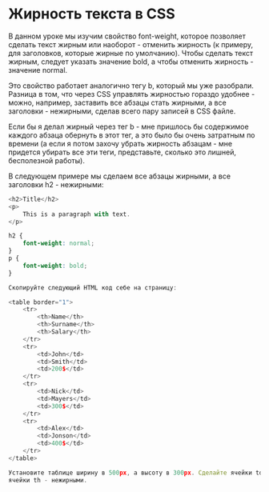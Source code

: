# Жирность текста в CSS

В данном уроке мы изучим свойство font-weight, которое позволяет сделать текст жирным или наоборот - отменить жирность (к примеру, для заголовков, которые жирные по умолчанию). Чтобы сделать текст жирным, следует указать значение bold, а чтобы отменить жирность - значение normal.

Это свойство работает аналогично тегу b, который мы уже разобрали. Разница в том, что через CSS управлять жирностью гораздо удобнее - можно, например, заставить все абзацы стать жирными, а все заголовки - нежирными, сделав всего пару записей в CSS файле.

Если бы я делал жирный через тег b - мне пришлось бы содержимое каждого абзаца обернуть в этот тег, а это было бы очень затратным по времени (а если я потом захочу убрать жирность абзацам - мне придется убирать все эти теги, представьте, сколько это лишней, бесполезной работы).

В следующем примере мы сделаем все абзацы жирными, а все заголовки h2 - нежирными:

```js showLineNumbers copy
<h2>Title</h2>
<p>
	This is a paragraph with text.
</p>
```

```css showLineNumbers copy
h2 {
	font-weight: normal;
}
p {
	font-weight: bold;
}
```

```js filename="Задание №1" copy showLineNumbers
Скопируйте следующий HTML код себе на страницу:

<table border="1">
	<tr>
		<th>Name</th>
		<th>Surname</th>
		<th>Salary</th>
	</tr>
	<tr>
		<td>John</td>
		<td>Smith</td>
		<td>200$</td>
	</tr>
	<tr>
		<td>Nick</td>
		<td>Mayers</td>
		<td>300$</td>
	</tr>
	<tr>
		<td>Alex</td>
		<td>Jonson</td>
		<td>400$</td>
	</tr>
</table>

Установите таблице ширину в 500px, а высоту в 300px. Сделайте ячейки td жирными и по центру, а 
ячейки th - нежирными.
```